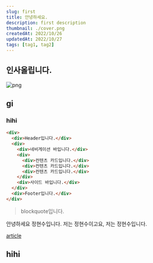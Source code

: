 ```yaml
---
slug: first
title: 안녕하세요.
description: first description
thumbnail: ./cover.png
createdAt: 2022/10/26
updatedAt: 2022/10/27
tags: [tag1, tag2]
---
```


## 인사올립니다.

![png](./1.png)

## gi

### hihi

```html
<div>
  <div>Header입니다.</div>
  <div>
    <div>네비게이션 바입니다.</div>
    <div>
      <div>컨텐츠 카드입니다.</div>
      <div>컨텐츠 카드입니다.</div>
      <div>컨텐츠 카드입니다.</div>
    </div>
    <div>사이드 바입니다.</div>
  </div>
  <div>Footer입니다.</div>
</div>
```

> blockquote입니다.


안녕하세요 정현수입니다.
저는 정현수이고요, 저는 정현수입니다.

[article](https://developer.mozilla.org/ko/docs/Web/HTML/Element/article)

## hihi
